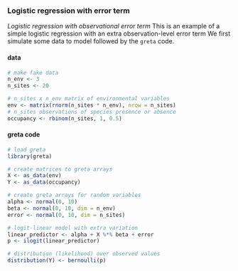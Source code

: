 ### Logistic regression with error term

*Logistic regression with observational error term* This is an example of a simple logistic regression with an extra observation-level error term We first simulate some data to model followed by the `greta` code.

#### data
```r
# make fake data
n_env <- 3
n_sites <- 20

# n_sites x n_env matrix of environmental variables
env <- matrix(rnorm(n_sites * n_env), nrow = n_sites) 
# n_sites observations of species presence or absence
occupancy <- rbinom(n_sites, 1, 0.5)
```

#### greta code
```r
# load greta
library(greta)

# create matrices to greta arrays
X <- as_data(env)
Y <- as_data(occupancy)

# create greta arrays for random variables
alpha <- normal(0, 10)
beta <- normal(0, 10, dim = n_env)
error <- normal(0, 10, dim = n_sites)

# logit-linear model with extra variation
linear_predictor <- alpha + X %*% beta + error
p <- ilogit(linear_predictor)

# distribution (likelihood) over observed values
distribution(Y) <- bernoulli(p)

```
